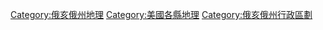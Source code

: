 [[Category:俄亥俄州地理|Category:俄亥俄州地理]]
[[Category:美國各縣地理|Category:美國各縣地理]]
[[Category:俄亥俄州行政區劃|Category:俄亥俄州行政區劃]]
